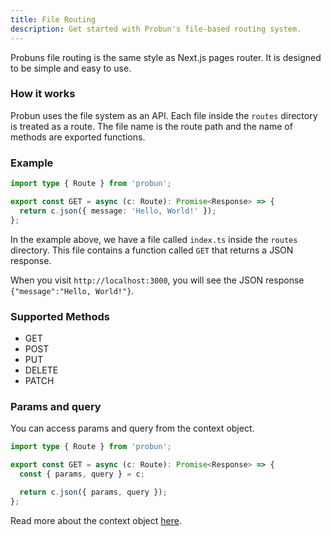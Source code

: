 ```yaml
---
title: File Routing
description: Get started with Probun's file-based routing system.
---
```


Probuns file routing is the same style as Next.js pages router. It is designed to be simple and easy to use.

### How it works

Probun uses the file system as an API. Each file inside the `routes` directory is treated as a route. The file name is the route path and the name of methods are exported functions.

### Example

```typescript
import type { Route } from 'probun';

export const GET = async (c: Route): Promise<Response> => {
  return c.json({ message: 'Hello, World!' });
};
```

In the example above, we have a file called `index.ts` inside the `routes` directory. This file contains a function called `GET` that returns a JSON response.

When you visit `http://localhost:3000`, you will see the JSON response `{"message":"Hello, World!"}`.

### Supported Methods

- GET
- POST
- PUT
- DELETE
- PATCH

### Params and query

You can access params and query from the context object.

```typescript
import type { Route } from 'probun';

export const GET = async (c: Route): Promise<Response> => {
  const { params, query } = c;

  return c.json({ params, query });
};
```

Read more about the context object [here](/api/context).
